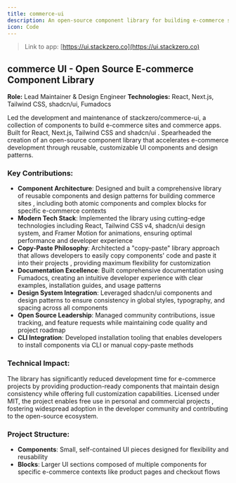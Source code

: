 ```yaml
---
title: commerce-ui
description: An open-source component library for building e-commerce sites and apps with React, Next.js, and Tailwind CSS.
icon: Code
---
```


> Link to app: [https://ui.stackzero.co](https://ui.stackzero.co)

## commerce UI - Open Source E-commerce Component Library
**Role:** Lead Maintainer & Design Engineer
**Technologies:** React, Next.js, Tailwind CSS, shadcn/ui, Fumadocs


Led the development and maintenance of stackzero/commerce-ui, a collection of components to build e-commerce sites and commerce apps. Built for React, Next.js, Tailwind CSS and shadcn/ui . Spearheaded the creation of an open-source component library that accelerates e-commerce development through reusable, customizable UI components and design patterns.

### **Key Contributions:**
- **Component Architecture**: Designed and built a comprehensive library of reusable components and design patterns for building commerce sites , including both atomic components and complex blocks for specific e-commerce contexts
- **Modern Tech Stack**: Implemented the library using cutting-edge technologies including React, Tailwind CSS v4, shadcn/ui design system, and Framer Motion for animations, ensuring optimal performance and developer experience
- **Copy-Paste Philosophy**: Architected a "copy-paste" library approach that allows developers to easily copy components' code and paste it into their projects , providing maximum flexibility for customization
- **Documentation Excellence**: Built comprehensive documentation using Fumadocs, creating an intuitive developer experience with clear examples, installation guides, and usage patterns
- **Design System Integration**: Leveraged shadcn/ui components and design patterns to ensure consistency in global styles, typography, and spacing across all components
- **Open Source Leadership**: Managed community contributions, issue tracking, and feature requests while maintaining code quality and project roadmap
- **CLI Integration**: Developed installation tooling that enables developers to install components via CLI or manual copy-paste methods

### **Technical Impact:**
The library has significantly reduced development time for e-commerce projects by providing production-ready components that maintain design consistency while offering full customization capabilities. Licensed under MIT, the project enables free use in personal and commercial projects , fostering widespread adoption in the developer community and contributing to the open-source ecosystem.

### **Project Structure:**
- **Components**: Small, self-contained UI pieces designed for flexibility and reusability
- **Blocks**: Larger UI sections composed of multiple components for specific e-commerce contexts like product pages and checkout flows